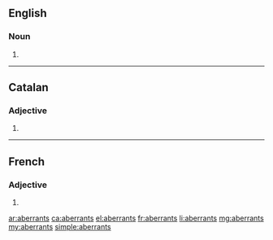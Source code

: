 ==English==

===Noun===
{{head|en|noun plural form}}

# {{plural of|aberrant|lang=en}}

----

==Catalan==

===Adjective===
{{ca-adj-form}}

# {{plural of|aberrant|lang=ca}}

----

==French==

===Adjective===
{{fr-adj-form}}

# {{masculine plural of|aberrant|lang=fr}}

[[ar:aberrants]]
[[ca:aberrants]]
[[el:aberrants]]
[[fr:aberrants]]
[[li:aberrants]]
[[mg:aberrants]]
[[my:aberrants]]
[[simple:aberrants]]
